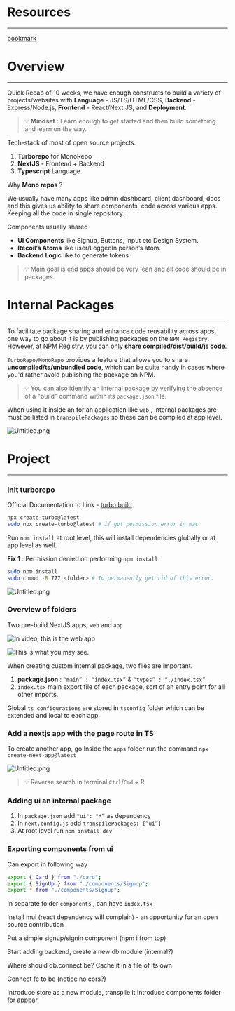 
# Resources


---


[bookmark](https://slides.com/mltechindiamltechindia/week-11-1/)


# Overview


---


Quick Recap of 10 weeks, we have enough constructs to build a variety of projects/websites with **Language** - JS/TS/HTML/CSS, **Backend** - Express/Node.js, **Frontend** - React/Next.JS, and **Deployment**.


> 💡 **Mindset** : Learn enough to get started and then build something and learn on the way.


Tech-stack of most of open source projects.

1. **Turborepo** for MonoRepo
2. **NextJS** - Frontend + Backend
3. **Typescript** Language.

Why **Mono repos** ?


We usually have many apps like admin dashboard, client dashboard, docs and this gives us ability to share components, code across various apps. Keeping all the code in single repository.


Components usually shared

- **UI Components** like Signup, Buttons, Input etc Design System.
- **Recoil’s Atoms** like user/LoggedIn person’s atom.
- **Backend Logic** like to generate tokens.

> 💡 Main goal is end apps should be very lean and all code should be in packages.


# Internal Packages


---


To facilitate package sharing and enhance code reusability across apps, one way to go about it is by publishing packages on the `NPM Registry`. However, at NPM Registry, you can only **share compiled/dist/build/js code**.


`TurboRepo/MonoRepo` provides a feature that allows you to share **uncompiled/ts/unbundled code**, which can be quite handy in cases where you'd rather avoid publishing the package on NPM.


> 💡 You can also identify an internal package by verifying the absence of a "build" command within its `package.json` file.


When using it inside an for an application like `web` , Internal packages are must be listed in  `transpilePackages` so these can be compiled at app level.


![Untitled.png](https://prod-files-secure.s3.us-west-2.amazonaws.com/4dd32e22-0b9d-4863-baa0-84dfdaf49ec9/efb2e694-4516-4982-abe0-84785a477586/Untitled.png?X-Amz-Algorithm=AWS4-HMAC-SHA256&X-Amz-Content-Sha256=UNSIGNED-PAYLOAD&X-Amz-Credential=AKIAT73L2G45HZZMZUHI%2F20240117%2Fus-west-2%2Fs3%2Faws4_request&X-Amz-Date=20240117T214847Z&X-Amz-Expires=3600&X-Amz-Signature=ffe3b87937071a945c79780e71bb0957e58c610089801b3cb0d62aae06662a9e&X-Amz-SignedHeaders=host&x-id=GetObject)


# Project


---


### **Init turborepo**


Official Documentation to Link - [turbo.build](https://turbo.build/repo/docs/getting-started/create-new)


```bash
npx create-turbo@latest
sudo npx create-turbo@latest # if got permission error in mac
```


Run `npm install` at root level, this will install dependencies globally or at app level as well.


**Fix 1** : Permission denied on performing `npm install`


```bash
sudo npm install
sudo chmod -R 777 <folder> # To permanently get rid of this error.
```


![Untitled.png](https://prod-files-secure.s3.us-west-2.amazonaws.com/4dd32e22-0b9d-4863-baa0-84dfdaf49ec9/8346c298-eb39-4e39-bc22-2e0a980e5ac8/Untitled.png?X-Amz-Algorithm=AWS4-HMAC-SHA256&X-Amz-Content-Sha256=UNSIGNED-PAYLOAD&X-Amz-Credential=AKIAT73L2G45HZZMZUHI%2F20240117%2Fus-west-2%2Fs3%2Faws4_request&X-Amz-Date=20240117T214847Z&X-Amz-Expires=3600&X-Amz-Signature=559d83ab56c02352d06fb3d06456431baf9d65e4e183ae42eb15ff069a76bab0&X-Amz-SignedHeaders=host&x-id=GetObject)


### **Overview of folders**


Two pre-build NextJS apps; `web` and `app`


![In video, this is the web app](https://prod-files-secure.s3.us-west-2.amazonaws.com/4dd32e22-0b9d-4863-baa0-84dfdaf49ec9/61d1c934-0ff3-4403-839f-4c0cddffba18/Untitled.png?X-Amz-Algorithm=AWS4-HMAC-SHA256&X-Amz-Content-Sha256=UNSIGNED-PAYLOAD&X-Amz-Credential=AKIAT73L2G45HZZMZUHI%2F20240117%2Fus-west-2%2Fs3%2Faws4_request&X-Amz-Date=20240117T214849Z&X-Amz-Expires=3600&X-Amz-Signature=5a9ebc5387a377e24bd319e0f8c1e7f9369494ce276c4ac3f9330189c75d9a22&X-Amz-SignedHeaders=host&x-id=GetObject)


![This is what you may see.](https://prod-files-secure.s3.us-west-2.amazonaws.com/4dd32e22-0b9d-4863-baa0-84dfdaf49ec9/b1da4e90-b3f3-4435-8d6b-731aebded41c/Untitled.png?X-Amz-Algorithm=AWS4-HMAC-SHA256&X-Amz-Content-Sha256=UNSIGNED-PAYLOAD&X-Amz-Credential=AKIAT73L2G45HZZMZUHI%2F20240117%2Fus-west-2%2Fs3%2Faws4_request&X-Amz-Date=20240117T214850Z&X-Amz-Expires=3600&X-Amz-Signature=ddc3a5ce3cc5e2a98604c514de5edb93bbf99e8d404f216ab0a5453433b82dfa&X-Amz-SignedHeaders=host&x-id=GetObject)


When creating custom internal package, two files are important.

1. **package.json** : `“main” : “index.tsx”` & `“types” : “./index.tsx”`
2. `index.tsx` main export file of each package, sort of an entry point for all other imports.

Global `ts configurations` are stored in `tsconfig` folder which can be extended and local to each app.


### **Add a nextjs app with the page route in TS**


To create another app, go Inside the `apps` folder run the command `npx create-next-app@latest`


![Untitled.png](https://prod-files-secure.s3.us-west-2.amazonaws.com/4dd32e22-0b9d-4863-baa0-84dfdaf49ec9/218eb70d-3cc4-4d69-bcfc-a3877d358b8a/Untitled.png?X-Amz-Algorithm=AWS4-HMAC-SHA256&X-Amz-Content-Sha256=UNSIGNED-PAYLOAD&X-Amz-Credential=AKIAT73L2G45HZZMZUHI%2F20240117%2Fus-west-2%2Fs3%2Faws4_request&X-Amz-Date=20240117T214847Z&X-Amz-Expires=3600&X-Amz-Signature=ebc7196efa401de1077c3ad1354fcd90cb45cffb49cf6ff223bf0f0e83907698&X-Amz-SignedHeaders=host&x-id=GetObject)


> 💡 Reverse search in terminal `Ctrl`/`Cmd` + R


### Adding **ui an internal package**

1. In `package.json` add `"ui": "*”` as dependency
2. In `next.config.js` add `transpilePackages: [”ui”]`
3. At root level run `npm install dev`

### Exporting components from ui


Can export in following way


```bash
export { Card } from "./card";
export { SignUp } from "./components/Signup";
export * from "./components/Signup";
```


In separate folder `components` , can have `index.tsx`


Install mui (react dependency will complain) - an opportunity for an open source contribution


Put a simple signup/signin component (npm i from top)


Start adding backend, create a new db module (internal?)


Where should db.connect be? Cache it in a file of its own


Connect fe to be (notice no cors?)


Introduce store as a new module, transpile it Introduce components folder for appbar

